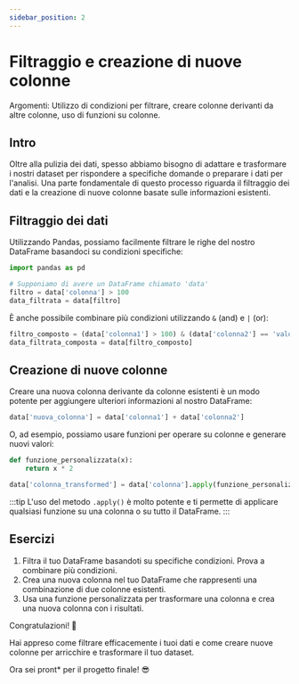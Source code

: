 ```yaml
---
sidebar_position: 2
---
```


# Filtraggio e creazione di nuove colonne
Argomenti: Utilizzo di condizioni per filtrare, creare colonne derivanti da altre colonne, uso di funzioni su colonne.

## Intro

Oltre alla pulizia dei dati, spesso abbiamo bisogno di adattare e trasformare i nostri dataset per rispondere a specifiche domande o preparare i dati per l'analisi. Una parte fondamentale di questo processo riguarda il filtraggio dei dati e la creazione di nuove colonne basate sulle informazioni esistenti.

## Filtraggio dei dati

Utilizzando Pandas, possiamo facilmente filtrare le righe del nostro DataFrame basandoci su condizioni specifiche:

```python
import pandas as pd

# Supponiamo di avere un DataFrame chiamato 'data'
filtro = data['colonna'] > 100
data_filtrata = data[filtro]
```

È anche possibile combinare più condizioni utilizzando `&` (and) e `|` (or):

```python
filtro_composto = (data['colonna1'] > 100) & (data['colonna2'] == 'valore')
data_filtrata_composta = data[filtro_composto]
```

## Creazione di nuove colonne

Creare una nuova colonna derivante da colonne esistenti è un modo potente per aggiungere ulteriori informazioni al nostro DataFrame:

```python
data['nuova_colonna'] = data['colonna1'] + data['colonna2']
```

O, ad esempio, possiamo usare funzioni per operare su colonne e generare nuovi valori:

```python
def funzione_personalizzata(x):
    return x * 2

data['colonna_transformed'] = data['colonna'].apply(funzione_personalizzata)
```

:::tip 
L'uso del metodo `.apply()` è molto potente e ti permette di applicare qualsiasi funzione su una colonna o su tutto il DataFrame. 
:::


## Esercizi

1.  Filtra il tuo DataFrame basandoti su specifiche condizioni. Prova a combinare più condizioni.
2.  Crea una nuova colonna nel tuo DataFrame che rappresenti una combinazione di due colonne esistenti.
3.  Usa una funzione personalizzata per trasformare una colonna e crea una nuova colonna con i risultati.

Congratulazioni! 🎉

Hai appreso come filtrare efficacemente i tuoi dati e come creare nuove colonne per arricchire e trasformare il tuo dataset. 

Ora sei pront* per il progetto finale! 😎
